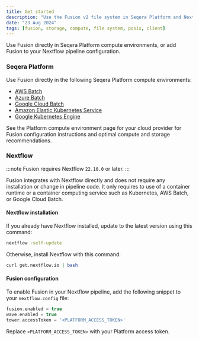 ```yaml
---
title: Get started
description: "Use the Fusion v2 file system in Seqera Platform and Nextflow"
date: "23 Aug 2024"
tags: [fusion, storage, compute, file system, posix, client]
---
```


Use Fusion directly in Seqera Platform compute environments, or add Fusion to your Nextflow pipeline configuration.

### Seqera Platform

Use Fusion directly in the following Seqera Platform compute environments:
- [AWS Batch](https://docs.seqera.io/platform-cloud/compute-envs/aws-batch)
- [Azure Batch](https://docs.seqera.io/platform-cloud/compute-envs/azure-batch)
- [Google Cloud Batch](https://docs.seqera.io/platform-cloud/compute-envs/google-cloud-batch)
- [Amazon Elastic Kubernetes Service](https://docs.seqera.io/platform-cloud/compute-envs/eks)
- [Google Kubernetes Engine](https://docs.seqera.io/platform-cloud/compute-envs/gke)

See the Platform compute environment page for your cloud provider for Fusion configuration instructions and optimal compute and storage recommendations. 

### Nextflow

:::note
Fusion requires Nextflow `22.10.0` or later.
:::

Fusion integrates with Nextflow directly and does not require any installation or change in pipeline code. It only requires to use of a container runtime or a container computing service such as Kubernetes, AWS Batch, or Google Cloud Batch.

#### Nextflow installation

If you already have Nextflow installed, update to the latest version using this command:

```bash
nextflow -self-update
```

Otherwise, install Nextflow with this command:

```bash
curl get.nextflow.io | bash
```

#### Fusion configuration

To enable Fusion in your Nextflow pipeline, add the following snippet to your `nextflow.config` file:

```groovy
fusion.enabled = true
wave.enabled = true
tower.accessToken = '<PLATFORM_ACCESS_TOKEN>'
```

Replace `<PLATFORM_ACCESS_TOKEN>` with your Platform access token.
